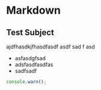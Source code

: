 # Markdown

## Test Subject
ajdfhasdkjfhasdfasdf
asdf
sad
f
asd
- asfasdgfsad
- adsfasdfasdfas
- sadfsadf

```js
console.warn();
```